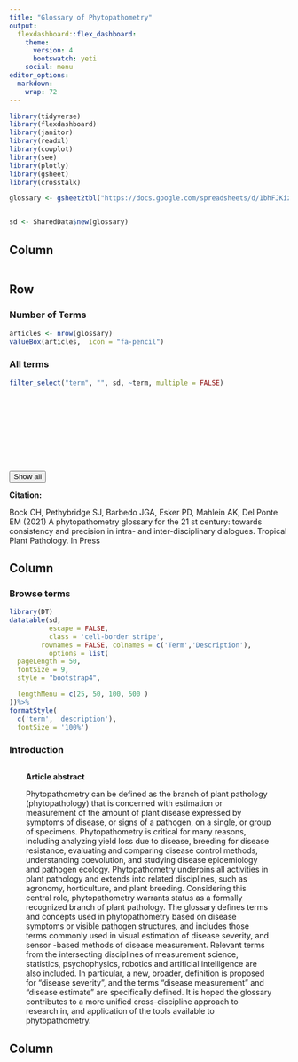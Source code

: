 ```yaml
---
title: "Glossary of Phytopathometry"
output: 
  flexdashboard::flex_dashboard:
    theme: 
      version: 4
      bootswatch: yeti
    social: menu
editor_options: 
  markdown: 
    wrap: 72
---
```


```r
library(tidyverse)
library(flexdashboard)
library(janitor)
library(readxl)
library(cowplot)
library(see)
library(plotly)
library(gsheet)
library(crosstalk)

glossary <- gsheet2tbl("https://docs.google.com/spreadsheets/d/1bhFJKizExY5NIHZY2cOLvfuuPFZJAOnjTmkCLh2ylEw/edit?usp=sharing")


sd <- SharedData$new(glossary)

```

## Column

```r
```

## Row

### Number of Terms

```r
articles <- nrow(glossary)
valueBox(articles,  icon = "fa-pencil")
```

### All terms

```r
filter_select("term", "", sd, ~term, multiple = FALSE)
```

<br> <br> <br> <br> <br> <br> <br> <br>
<button onClick="history.go(0);">Show all</button>

**Citation:**

Bock CH, Pethybridge SJ, Barbedo JGA, Esker PD, Mahlein AK, Del Ponte EM
(2021) A phytopathometry glossary for the 21 st century: towards
consistency and precision in intra- and inter-disciplinary dialogues.
Tropical Plant Pathology. In Press

## Column {.tabset data-width="1500px" data-height="500px"}

### Browse terms



```r
library(DT)
datatable(sd, 
          escape = FALSE,
          class = 'cell-border stripe',
        rownames = FALSE, colnames = c('Term','Description'), 
          options = list(
  pageLength = 50,
  fontSize = 9,
  style = "bootstrap4",

  lengthMenu = c(25, 50, 100, 500 )
))%>%
formatStyle(
  c('term', 'description'),
  fontSize = '100%')

```


### Introduction 

<div style="margin:30px">

**Article abstract**

Phytopathometry can be defined as the branch of plant pathology (phytopathology) that is concerned with estimation or measurement of the amount of plant disease expressed by symptoms of disease, or signs of a pathogen, on a single, or group of specimens. Phytopathometry is critical for many reasons, including analyzing yield loss due to disease, breeding for disease resistance, evaluating and comparing disease control methods, understanding coevolution, and studying disease epidemiology and pathogen ecology. Phytopathometry underpins all activities in plant pathology and extends into related disciplines, such as agronomy, horticulture, and plant breeding. Considering this central role, phytopathometry warrants status as a formally recognized branch of plant pathology. The glossary defines terms and concepts used in phytopathometry based on disease symptoms or visible pathogen structures, and includes those terms commonly used in visual estimation of disease severity, and sensor -based methods of disease measurement. Relevant terms from the intersecting disciplines of measurement science, statistics, psychophysics, robotics and artificial intelligence are also included. In particular, a new, broader, definition is proposed for “disease severity”, and the terms “disease measurement” and “disease estimate” are specifically defined. It is hoped the glossary contributes to a more unified cross-discipline approach to research in, and application of the tools available to phytopathometry. 

</div>


## Column

```r
```
